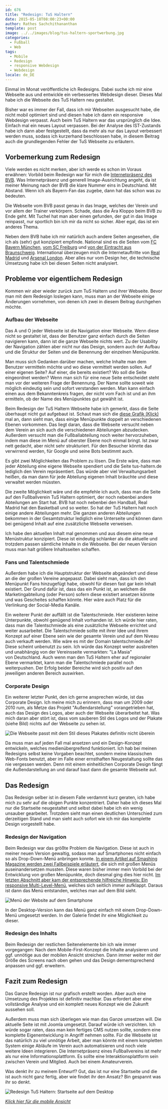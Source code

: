```yaml
---
id: 676
title: "Redesign: TuS Haltern"
date: 2015-05-18T08:00:23+00:00
author: Rathes Sachchithananthan
template: post
image: ../../images/blog/tus-haltern-sportwerbung.jpg
categories:
  - Fußball
  - Web
tags:
  - Mobile
  - Redesign
  - responsive Webdesign
  - Webdesign
locale: de_DE
---
```


Einmal im Monat veröffentliche ich Redesigns. Dabei suche ich mir eine Webseite aus und entwickle ein verbessertes Webdesign dieser. Dieses Mal habe ich die Webseite des TuS Haltern neu gestaltet.

Bisher war es immer der Fall, dass ich mir Webseiten ausgesucht habe, die nicht mobil optimiert sind und diesen habe ich dann ein responsive Webdesign verpasst. Auch beim TuS Haltern war das ursprünglich die Idee. Einfach mal ein neues Layout verpassen. Bei der Analyse des IST-Zustands habe ich dann aber festgestellt, dass da mehr als nur das Layout verbessert werden muss, sodass ich kurzerhand beschlossen habe, in diesem Beitrag auch die grundlegenden Fehler der TuS Webseite zu erläutern.

<!--more-->

## Vorbemerkung zum Redesign

Viele werden es nicht merken, aber ich werde es schon im Voraus erwähnen: Vorbild beim Redesign war für mich die [Internetpräsenz des BVB](http://www.bvb.de/). Was Internetpräsenz und generell Image-Ausrichtung angeht, da ist meiner Meinung nach der BVB die klare Nummer eins in Deutschland. Mit Abstand. Wenn ich als Bayern-Fan das zugebe, dann hat das schon was zu bedeuten.

Die Webseite vom BVB passt genau in das Image, welches der Verein und vor allem der Trainer verkörpern. Schade, dass die Ära Kloppo beim BVB zu Ende geht. Mit Tuchel hat man aber einen gefunden, der gut in das Image reinpasst, nur sportlich bin ich mir da nicht so sicher. Aber egal, das ist ein anderes Thema.

Neben dem BVB habe ich mir natürlich auch andere Seiten angesehen, die ich als (sehr) gut konzipiert empfinde. National sind es die Seiten vom [FC Bayern München](http://www.fcbayern.de/de/index.php), [vom SC Freiburg](http://www.scfreiburg.com/) und [von der Eintracht aus Braunschweig](http://www.eintracht.com/start/). International überzeugen mich die Internetauftritte von [Real Madrid](http://www.realmadrid.com/) und [Arsenal London](http://www.arsenal.com/home). Aber alles nur vom Design her, die technische Umsetzung habe ich bei diesen Seiten nicht analysiert.

## Probleme vor eigentlichem Redesign

Kommen wir aber wieder zurück zum TuS Haltern und ihrer Webseite. Bevor man mit dem Redesign loslegen kann, muss man an der Webseite einige Änderungen vornehmen, von denen ich zwei in diesem Beitrag durchgehen möchte.

### Aufbau der Webseite

Das A und O jeder Webseite ist die Navigation einer Webseite. Wenn diese nicht so gestaltet ist, dass der Benutzer ganz einfach durch die Seiten navigieren kann, dann ist die ganze Webseite nichts wert. Zu der Usability der Navigation zählen aber nicht nur das Design, sondern auch der Aufbau und die Struktur der Seiten und die Benennung der einzelnen Menüpunkte.

Man muss sich Gedanken darüber machen, welche Inhalte man dem Benutzer vermitteln möchte und wo diese vermittelt werden sollen. Auf einer eigenen Seite? Auf einer, die bereits existiert? Wo soll die Seite eingeordnet werden? Wenn man sich für eine neue Seite entscheidet steht man vor der weiteren Frage der Benennung. Der Name sollte soweit wie möglich eindeutig sein und sofort verstanden werden. Man kann einfach einen aus dem Bekanntenkreis fragen, der nicht vom Fach ist und an ihm ermitteln, ob der Name des Menüpunktes gut gewählt ist.

Beim Redesign der TuS Haltern Webseite habe ich gemerkt, dass die Seite überhaupt nicht gut aufgebaut ist. Schaut man sich die [diese Grafik (Klick)](/images/blog/navigation-alt-tus-haltern.png) mal an, dann sieht man, dass einige Menüpunkte doppelt an verschiedenen Ebenen vorkommen. Das liegt daran, dass die Webseite versucht neben dem Verein an sich auch die verschiedenen Abteilungen abzudecken. Außerdem versucht man die Fußballabteilung noch weiter hervorzuheben, indem man diese im Menü auf oberster Ebene noch einmal bringt. Ist zwar nett gedacht, aber nicht sehr strukturiert. Für den Besucher könnte das verwirrend werden, für Google und seine Bots bestimmt auch.

Es gibt zwei Möglichkeiten das Problem zu lösen. Die Erste wäre, dass man jeder Abteilung eine eigene Webseite spendiert und die Seite tus-haltern.de lediglich den Verein repräsentiert. Das würde aber viel Verwaltungsarbeit heißen, da man dann für jede Abteilung eigenen Inhalt bräuchte und diese verwaltet werden müssten.

Die zweite Möglichkeit wäre und die empfehle ich auch, dass man die Seite auf den Fußballverein TuS Haltern optimiert, der noch nebenbei andere Abteilungen am Start hat. BVB hat noch nebenbei den Handball, Real Madrid hat den Basketball und so weiter. So hat der TuS Haltern halt noch einige andere Abteilungen mehr. Die ganzen anderen Abteilungen bekommen in der Gesamtstruktur lediglich eine Unterseite und können dann bei genügend Inhalt auf eine zusätzliche Webseite verweisen.

Ich habe den aktuellen Inhalt mal genommen und aus diesem eine neue Menüstruktur konzipiert. Diese ist eindeutig schlanker als die aktuelle und trotzdem passen sämtliche Inhalte in die Webseite. Bei der neuen Version muss man halt größere Inhaltsseiten schaffen.

### Fans und Talentschmiede

Außerdem habe ich die Hauptstruktur der Webseite abgeändert und diese an die der großen Vereine angepasst. Dabei sieht man, dass ich den Menüpunkt Fans hinzugefügt habe, obwohl für diesen fast gar kein Inhalt existiert. Der Grund dafür ist, dass das ein Punkt ist, an welchem die Marketingabteilung (oder Person) sofern diese existiert ansetzen könnte und was Gescheites schaffen könnte. Hier wäre auch Platz für die Verlinkung der Social-Media Kanäle.

Ein weiterer Punkt der auffällt ist die Talentschmiede. Hier existieren keine Unterpunkte, obwohl genügend Inhalt vorhanden ist. Ich würde hier raten, dass man die Talentschmiede als eine zusätzliche Webseite errichtet und weiter ausarbeitet. Die Talentschmiede sollte mit ihrer Idee und ihrem Konzept auf einer Ebene sein wie der gesamte Verein und auf dem Niveau auch verkauft werden. Wie wäre es mit der Domain talentschmiede.de? Diese scheint unbenutzt zu sein. Ich würde das Konzept weiter ausbreiten und unabhängig von der Vereinsseite vermarkten: "La Masia" von Deutschland. Auch wenn man den TuS Haltern eher auf regionaler Ebene vermarktet, kann man die Talentschmiede parallel noch weiterpushen. Der Erfolg beider Bereiche wird sich positiv auf den jeweiligen anderen Bereich auswirken.

### Corporate Design

Ein weiterer letzter Punkt, den ich gerne ansprechen würde, ist das Corporate Design. Ich meine mich zu erinnern, dass man um 2009 oder 2010 rum, als Metze das Projekt "Außendarstellung" vorangetrieben hat, auch das Design des Logos, aber auch der Webseite überarbeitet hat. Was mich daran aber stört ist, dass vom sauberen Stil des Logos und der Plakate (siehe Bild) nichts auf der Webseite zu sehen ist.

![Die Webseite passt mit dem Stil dieses Plakates definitiv nicht überein](../../images/blog/tus-haltern-sportwerbung.jpg)

Da muss man auf jeden Fall mal ansetzen und ein Design-Konzept entwickeln, welches medienübergreifend funktioniert. Ich hab bei meinen Redesigns selbst keine Vorgaben beachtet, sondern meine klassischen Web-Fonts benutzt, aber im Falle einer ernsthaften Neugestaltung sollte das nie vergessen werden. Denn mit einem einheitlichen Corporate Design fängt die Außendarstellung an und darauf baut dann die gesamte Webseite auf.

## Das Redesign

Das Redesign selber ist in diesem Falle verdammt kurz geraten, ich habe mich zu sehr auf die obigen Punkte konzentriert. Daher habe ich dieses Mal nur die Startseite neugestaltet und selbst dabei habe ich ein wenig unsauber gearbeitet. Trotzdem sieht man einen deutlichen Unterschied zum derzeitigen Stand und man sieht auch sofort wie ich mir das komplette Design vorgestellt habe.

### Redesign der Navigation

Beim Redesign war das größte Problem die Navigation. Diese ist auch in meiner neuen Version gewaltig, sodass man auf Smartphones nicht einfach so als Drop-Down-Menü anbringen konnte. [In einem Artikel auf Smashing Magazine werden zwei Fallbeispiele erläutert](http://www.smashingmagazine.com/2013/09/11/responsive-navigation-on-complex-websites/), die sich mit großen Menüs auseinandersetzen mussten. Diese waren bisher immer mein Vorbild bei der Entwicklung von großen Menüpunkte, doch diesmal ging dies hier nicht. [Im letzten Abschnitt aber kam der entsprechende hilfreiche Hinweis: Ein responsive Multi-Level-Menü](http://tympanus.net/Development/ResponsiveMultiLevelMenu/index.html), welches sich seitlich immer aufklappt. Daraus ist dann das Menü entstanden, welches man auf dem Bild sieht.

![Menü der Website auf dem Smartphone](../../images/blog//tus-haltern-redesign-menue.png)

In der Desktop-Version kann das Menü ganz einfach mit einem Drop-Down-Menü umgesetzt werden. In der Galerie findet ihr eine Möglichkeit zu dieser.

### Redesign des Inhalts

Beim Redesign der restlichen Seitenelemente bin ich wie immer vorgegangen: Nach dem Mobile-First-Konzept die Inhalte analysieren und ggf. unnötige aus der mobilen Ansicht streichen. Dann immer weiter mit der Größe des Screens nach oben gehen und das Design dementsprechend anpassen und ggf. erweitern.

## Fazit zum Redesign

Das Ganze Redesign ist nur grafisch erstellt worden. Aber auch eine Umsetzung des Projektes ist definitiv machbar. Das erfordert aber eine vollständige Analyse und ein komplett neues Konzept wie die Zukunft aussehen soll.

Außerdem muss man sich überlegen wie man das Ganze umsetzen will. Die aktuelle Seite ist mit Joomla umgesetzt. Darauf würde ich verzichten. Ich würde sogar raten, dass man kein fertiges CMS nutzen sollte, sondern eine komplette Eigenentwicklung in Angriff nehmen sollte. Für die Webseite ist das natürlich zu viel unnötige Arbeit, aber man könnte mit einem kompletten System einige Abläufe im Verein auch automatisieren und noch viele weitere Ideen integrieren. Die Internetpräsenz eines Fußballvereins ist mehr als nur eine Informationsplattform. Es sollte eine Interaktionsplattform sein zwischen Verein und Mitglied. Auch bei einem Amateurverein.

Was denkt ihr zu meinem Entwurf? Gut, das ist nur eine Startseite und die ist auch nicht ganz fertig, aber wie findet ihr den Ansatz? Bin gespannt was ihr so denkt.

![Redesign TuS Haltern: Startseite auf dem Desktop](../../images/blog/tushaltern-redesign-index-desktop.jpg)

[_Klick hier für die mobile Ansicht_](/images/blog/tus-haltern-redesign-index-mobile.jpg)
